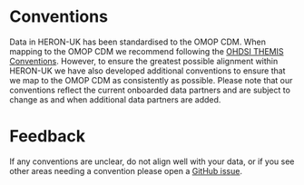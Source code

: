 # Conventions

Data in HERON-UK has been standardised to the OMOP CDM. When mapping to the OMOP CDM we recommend following the [OHDSI THEMIS Conventions](https://ohdsi.github.io/Themis/index.html). However, to ensure the greatest possible alignment within HERON-UK we have also developed additional conventions to ensure that we map to the OMOP CDM as consistently as possible. Please note that our conventions reflect the current onboarded data partners and are subject to change as and when additional data partners are added.

# Feedback

If any conventions are unclear, do not align well with your data, or if you see other areas needing a convention please open a [GitHub issue](https://github.com/heron-uk/heron-uk/issues).
